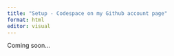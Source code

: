 ```yaml
---
title: "Setup - Codespace on my Github account page"
format: html
editor: visual
---
```


Coming soon...
